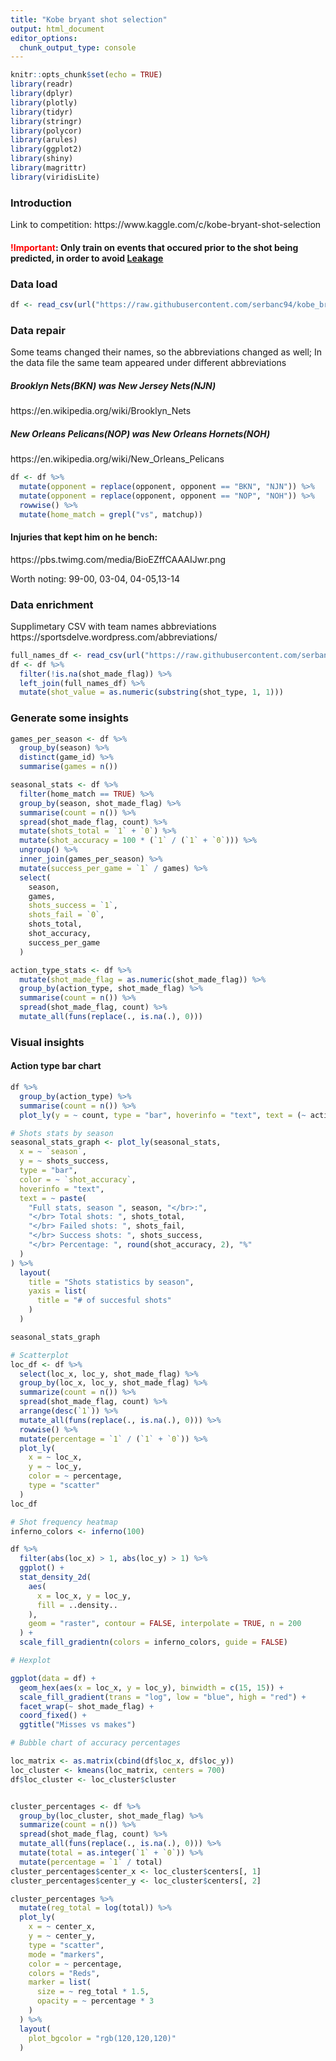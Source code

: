 ```yaml
---
title: "Kobe bryant shot selection"
output: html_document
editor_options: 
  chunk_output_type: console
---
```


```r
knitr::opts_chunk$set(echo = TRUE)
library(readr)
library(dplyr)
library(plotly)
library(tidyr)
library(stringr)
library(polycor)
library(arules)
library(ggplot2)
library(shiny)
library(magrittr)
library(viridisLite)
```

### Introduction

Link to competition: https://www.kaggle.com/c/kobe-bryant-shot-selection

#### <span style = "color:red">!Important</span>: Only train on events that occured prior to the shot being predicted, in order to avoid <a href = "https://www.kaggle.com/wiki/Leakage"> Leakage</a>



### Data load
```r
df <- read_csv(url("https://raw.githubusercontent.com/serbanc94/kobe_bryant_stats/master/data.csv"))
```

### Data repair

Some teams changed their names, so the abbreviations changed as well;
In the data file the same team appeared under different abbreviations

##### Brooklyn Nets(BKN) was New Jersey Nets(NJN)

https://en.wikipedia.org/wiki/Brooklyn_Nets

##### New Orleans Pelicans(NOP) was New Orleans Hornets(NOH)

https://en.wikipedia.org/wiki/New_Orleans_Pelicans

```r
df <- df %>%
  mutate(opponent = replace(opponent, opponent == "BKN", "NJN")) %>%
  mutate(opponent = replace(opponent, opponent == "NOP", "NOH")) %>%
  rowwise() %>%
  mutate(home_match = grepl("vs", matchup))
```

#### Injuries that kept him on he bench:
https://pbs.twimg.com/media/BioEZffCAAAIJwr.png

Worth noting: 99-00, 03-04, 04-05,13-14

### Data enrichment 

Supplimetary CSV with team names abbreviations
https://sportsdelve.wordpress.com/abbreviations/
```r
full_names_df <- read_csv(url("https://raw.githubusercontent.com/serbanc94/kobe_bryant_stats/master/team_names.csv"))
df <- df %>%
  filter(!is.na(shot_made_flag)) %>%
  left_join(full_names_df) %>%
  mutate(shot_value = as.numeric(substring(shot_type, 1, 1)))
```

### Generate some insights

```r
games_per_season <- df %>%
  group_by(season) %>%
  distinct(game_id) %>%
  summarise(games = n())

seasonal_stats <- df %>%
  filter(home_match == TRUE) %>%
  group_by(season, shot_made_flag) %>%
  summarise(count = n()) %>%
  spread(shot_made_flag, count) %>%
  mutate(shots_total = `1` + `0`) %>%
  mutate(shot_accuracy = 100 * (`1` / (`1` + `0`))) %>%
  ungroup() %>%
  inner_join(games_per_season) %>%
  mutate(success_per_game = `1` / games) %>%
  select(
    season,
    games,
    shots_success = `1`,
    shots_fail = `0`,
    shots_total,
    shot_accuracy,
    success_per_game
  )

action_type_stats <- df %>%
  mutate(shot_made_flag = as.numeric(shot_made_flag)) %>%
  group_by(action_type, shot_made_flag) %>%
  summarise(count = n()) %>%
  spread(shot_made_flag, count) %>%
  mutate_all(funs(replace(., is.na(.), 0)))
```


### Visual insights


#### Action type bar chart
```r
df %>%
  group_by(action_type) %>%
  summarise(count = n()) %>%
  plot_ly(y = ~ count, type = "bar", hoverinfo = "text", text = (~ action_type))
```
```r
# Shots stats by season
seasonal_stats_graph <- plot_ly(seasonal_stats,
  x = ~ `season`,
  y = ~ shots_success,
  type = "bar",
  color = ~ `shot_accuracy`,
  hoverinfo = "text",
  text = ~ paste(
    "Full stats, season ", season, "</br>:",
    "</br> Total shots: ", shots_total,
    "</br> Failed shots: ", shots_fail,
    "</br> Success shots: ", shots_success,
    "</br> Percentage: ", round(shot_accuracy, 2), "%"
  )
) %>%
  layout(
    title = "Shots statistics by season",
    yaxis = list(
      title = "# of succesful shots"
    )
  )

seasonal_stats_graph
```
```r
# Scatterplot
loc_df <- df %>%
  select(loc_x, loc_y, shot_made_flag) %>%
  group_by(loc_x, loc_y, shot_made_flag) %>%
  summarize(count = n()) %>%
  spread(shot_made_flag, count) %>%
  arrange(desc(`1`)) %>%
  mutate_all(funs(replace(., is.na(.), 0))) %>%
  rowwise() %>%
  mutate(percentage = `1` / (`1` + `0`)) %>%
  plot_ly(
    x = ~ loc_x,
    y = ~ loc_y,
    color = ~ percentage,
    type = "scatter"
  )
loc_df
```
```r
# Shot frequency heatmap
inferno_colors <- inferno(100)

df %>%
  filter(abs(loc_x) > 1, abs(loc_y) > 1) %>%
  ggplot() +
  stat_density_2d(
    aes(
      x = loc_x, y = loc_y,
      fill = ..density..
    ),
    geom = "raster", contour = FALSE, interpolate = TRUE, n = 200
  ) +
  scale_fill_gradientn(colors = inferno_colors, guide = FALSE)
```
```r

# Hexplot

ggplot(data = df) +
  geom_hex(aes(x = loc_x, y = loc_y), binwidth = c(15, 15)) +
  scale_fill_gradient(trans = "log", low = "blue", high = "red") +
  facet_wrap(~ shot_made_flag) +
  coord_fixed() +
  ggtitle("Misses vs makes")
```
```r

# Bubble chart of accuracy percentages

loc_matrix <- as.matrix(cbind(df$loc_x, df$loc_y))
loc_cluster <- kmeans(loc_matrix, centers = 700)
df$loc_cluster <- loc_cluster$cluster


cluster_percentages <- df %>%
  group_by(loc_cluster, shot_made_flag) %>%
  summarize(count = n()) %>%
  spread(shot_made_flag, count) %>%
  mutate_all(funs(replace(., is.na(.), 0))) %>%
  mutate(total = as.integer(`1` + `0`)) %>%
  mutate(percentage = `1` / total)
cluster_percentages$center_x <- loc_cluster$centers[, 1]
cluster_percentages$center_y <- loc_cluster$centers[, 2]

cluster_percentages %>%
  mutate(reg_total = log(total)) %>%
  plot_ly(
    x = ~ center_x,
    y = ~ center_y,
    type = "scatter",
    mode = "markers",
    color = ~ percentage,
    colors = "Reds",
    marker = list(
      size = ~ reg_total * 1.5,
      opacity = ~ percentage * 3
    )
  ) %>%
  layout(
    plot_bgcolor = "rgb(120,120,120)"
  )
```


